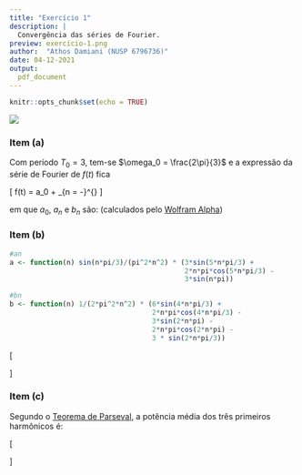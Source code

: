 ```yaml
---
title: "Exercício 1"
description: |
  Convergência das séries de Fourier.
preview: exercicio-1.png
author:  "Athos Damiani (NUSP 6796736)"
date: 04-12-2021
output:
  pdf_document
---
```



```r
knitr::opts_chunk$set(echo = TRUE)
```

![](exercicio-1.png)

### Item (a)

Com período $T_0=3$, tem-se $\omega_0 = \frac{2\pi}{3}$ e a expressão da série de Fourier de $f(t)$ fica

\[
f(t) = a_0 + \sum_{n = -\infty}^{\infty} \bigg[a_n\cos(2\pi t/3) + b_n\sin(2\pi t/3)\bigg] 
\]

em que $a_0$, $a_n$ e $b_n$ são: (calculados pelo [Wolfram Alpha](https://www.wolframalpha.com/))

\begin{eqnarray}
a_0 & = & \frac{1}{3} \bigg[ \int_0^10dt + \int_1^2(t-1)dt + \int_2^3(4-t)dt\bigg] = \frac{1}{3} \bigg[ 0 + \frac{1}{2} + \frac{3}{2} \bigg] = {\frac{2}{3}}\\
 & & \\
a_n & = & \frac{2}{3} \bigg[ \int_0^10dt + \int_1^2(t-1)cos(n2\pi/3)dt + \int_2^3(4-t)cos(n2\pi/3)dt\bigg] = \\
    & = & {\frac{\sin(n\pi/3)}{\pi^2n^2}\bigg[3\sin(5n\pi/3) + 2n\pi\cos(5n\pi/3) -3\sin(n\pi) \bigg]}\\
    &   &\\
b_n & = & \frac{2}{3} \bigg[ \int_0^10dt + \int_1^2(t-1)sin(n2\pi/3)dt + \int_2^3(4-t)sin(n2\pi/3)dt\bigg] = \\
    & = & {\frac{1}{2\pi^2n^2}\bigg[6\sin(4n\pi/3)  + 2n\pi\cos(4n\pi/3) -3\sin(2n\pi) - 2n\pi\cos(2n\pi)  - 3\sin(2n\pi/3)}\bigg]
\end{eqnarray}

### Item (b)

```r
#an
a <- function(n) sin(n*pi/3)/(pi^2*n^2) * (3*sin(5*n*pi/3) + 
                                           2*n*pi*cos(5*n*pi/3) - 
                                           3*sin(n*pi))

#bn
b <- function(n) 1/(2*pi^2*n^2) * (6*sin(4*n*pi/3) + 
                                   2*n*pi*cos(4*n*pi/3) - 
                                   3*sin(2*n*pi) - 
                                   2*n*pi*cos(2*n*pi) - 
                                   3 * sin(2*n*pi/3))
```



\[
\begin{aligned}
a_1 & = & \phantom{-}0.04769  & ; & b_1 & = &  -0.87233 \\
a_2 & = & -0.19483    & ; & b_2 & = &  -0.14002 \\
a_3 & = & -2.59878e-17 & ; & b_3 & = &  \phantom{-}4.13609e-18 \\
\end{aligned}
\]


### Item (c)

Segundo o [Teorema de Parseval](http://people.math.harvard.edu/~knill/teaching/math22b2019/handouts/lecture31.pdf), a potência média dos três primeiros harmônicos é:

\[
\begin{aligned}
\bar{P} & = & a_0^2 + \sum_1^3 (a_n^2 + b_n^2) =1.265\\
\end{aligned}
\]
